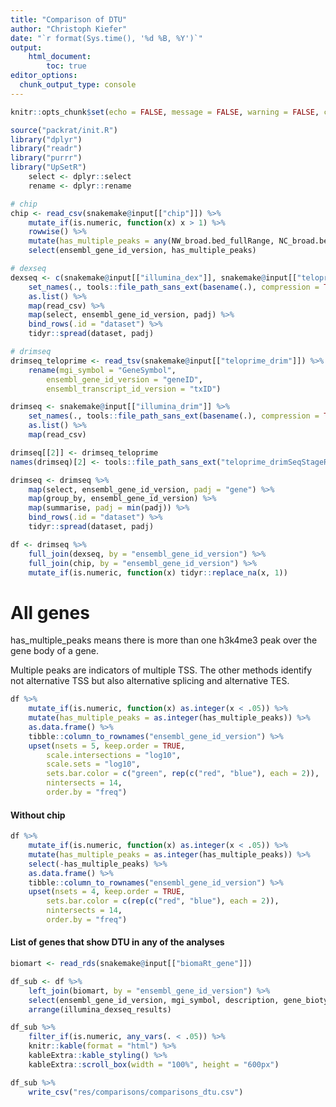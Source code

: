 ```yaml
---
title: "Comparison of DTU"
author: "Christoph Kiefer"
date: "`r format(Sys.time(), '%d %B, %Y')`"
output: 
    html_document:
        toc: true
editor_options:
  chunk_output_type: console
---
```


```r
knitr::opts_chunk$set(echo = FALSE, message = FALSE, warning = FALSE, cache = FALSE)
```

```r
source("packrat/init.R")
library("dplyr")
library("readr")
library("purrr")
library("UpSetR")
    select <- dplyr::select
    rename <- dplyr::rename
```

```r
# chip
chip <- read_csv(snakemake@input[["chip"]]) %>% 
    mutate_if(is.numeric, function(x) x > 1) %>% 
    rowwise() %>% 
    mutate(has_multiple_peaks = any(NW_broad.bed_fullRange, NC_broad.bed_fullRange)) %>% 
    select(ensembl_gene_id_version, has_multiple_peaks)

# dexseq 
dexseq <- c(snakemake@input[["illumina_dex"]], snakemake@input[["teloprime_dex"]]) %>% 
    set_names(., tools::file_path_sans_ext(basename(.), compression = TRUE)) %>% 
    as.list() %>% 
    map(read_csv) %>% 
    map(select, ensembl_gene_id_version, padj) %>% 
    bind_rows(.id = "dataset") %>% 
    tidyr::spread(dataset, padj)

# drimseq
drimseq_teloprime <- read_tsv(snakemake@input[["teloprime_drim"]]) %>% 
    rename(mgi_symbol = "GeneSymbol",
        ensembl_gene_id_version = "geneID",
        ensembl_transcript_id_version = "txID")

drimseq <- snakemake@input[["illumina_drim"]] %>% 
    set_names(., tools::file_path_sans_ext(basename(.), compression = TRUE)) %>% 
    as.list() %>% 
    map(read_csv)

drimseq[[2]] <- drimseq_teloprime
names(drimseq)[2] <- tools::file_path_sans_ext("teloprime_drimSeqStageR")

drimseq <- drimseq %>%
    map(select, ensembl_gene_id_version, padj = "gene") %>% 
    map(group_by, ensembl_gene_id_version) %>% 
    map(summarise, padj = min(padj)) %>% 
    bind_rows(.id = "dataset") %>% 
    tidyr::spread(dataset, padj)

df <- drimseq %>% 
    full_join(dexseq, by = "ensembl_gene_id_version") %>% 
    full_join(chip, by = "ensembl_gene_id_version") %>% 
    mutate_if(is.numeric, function(x) tidyr::replace_na(x, 1))
```


# All genes

has_multiple_peaks means there is more than one h3k4me3 peak over the gene body
of a gene.

Multiple peaks are indicators of multiple TSS. The other methods identify not
alternative TSS but also alternative splicing and alternative TES.

```r
df %>% 
    mutate_if(is.numeric, function(x) as.integer(x < .05)) %>%
    mutate(has_multiple_peaks = as.integer(has_multiple_peaks)) %>% 
    as.data.frame() %>%
    tibble::column_to_rownames("ensembl_gene_id_version") %>% 
    upset(nsets = 5, keep.order = TRUE,
        scale.intersections = "log10",
        scale.sets = "log10",
        sets.bar.color = c("green", rep(c("red", "blue"), each = 2)),
        nintersects = 14,
        order.by = "freq")
```

#### Without chip

```r
df %>% 
    mutate_if(is.numeric, function(x) as.integer(x < .05)) %>%
    mutate(has_multiple_peaks = as.integer(has_multiple_peaks)) %>% 
    select(-has_multiple_peaks) %>% 
    as.data.frame() %>%
    tibble::column_to_rownames("ensembl_gene_id_version") %>% 
    upset(nsets = 4, keep.order = TRUE,
        sets.bar.color = c(rep(c("red", "blue"), each = 2)),
        nintersects = 14,
        order.by = "freq")
```

<!-- # Subset to only those genes with multiple chip peaks -->

<!-- ```{r subset} -->
<!-- df_sub <- df %>%  -->
<!--     filter(has_multiple_peaks) %>%  -->
<!--     select(-has_multiple_peaks) -->
<!-- ``` -->

<!-- ```{r} -->
<!-- df_sub %>%  -->
<!--     mutate_if(is.numeric, function(x) as.integer(x < .05)) %>% -->
<!--     as.data.frame() %>% -->
<!--     tibble::column_to_rownames("ensembl_gene_id_version") %>%  -->
<!--     upset(nsets = 4, keep.order = TRUE, -->
<!--         sets.bar.color = c(rep(c("red", "blue"), each = 2)), -->
<!--         nintersects = 14, -->
<!--         order.by = "freq") -->
<!-- ``` -->

#### List of genes that show DTU in any of the analyses

```r
biomart <- read_rds(snakemake@input[["biomaRt_gene"]])
```

```r
df_sub <- df %>% 
    left_join(biomart, by = "ensembl_gene_id_version") %>% 
    select(ensembl_gene_id_version, mgi_symbol, description, gene_biotype, everything()) %>% 
    arrange(illumina_dexseq_results)

df_sub %>% 
    filter_if(is.numeric, any_vars(. < .05)) %>%
    knitr::kable(format = "html") %>%
    kableExtra::kable_styling() %>%
    kableExtra::scroll_box(width = "100%", height = "600px")

df_sub %>% 
    write_csv("res/comparisons/comparisons_dtu.csv")
```
